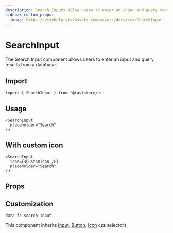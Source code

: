 ```yaml
---
description: Search Inputs allow users to enter an input and query results from a database.
sidebar_custom_props: 
  image: https://vtexhelp.vtexassets.com/assets/docs/src/SearchInput___a823df83b48bf380b8758d80aabdcd0d.png
---
```



# SearchInput

The Search Input component allows users to enter an input and query results from a database.

## Import

```tsx
import { SearchInput } from '@faststore/ui'
```

## Usage

```tsx live
<SearchInput
  placeholder="Search"
/>
```

## With custom icon

```tsx live
<SearchInput
  icon={<CustomIcon />}
  placeholder="Search"
/>
```


## Props

<PropsSection name="SearchInput" />

## Customization

`data-fs-search-input`

This component inherits [Input](/reference/ui/atoms/Input), [Button](/reference/ui/atoms/Button), [Icon](/reference/ui/atoms/Icon) css selectors.
